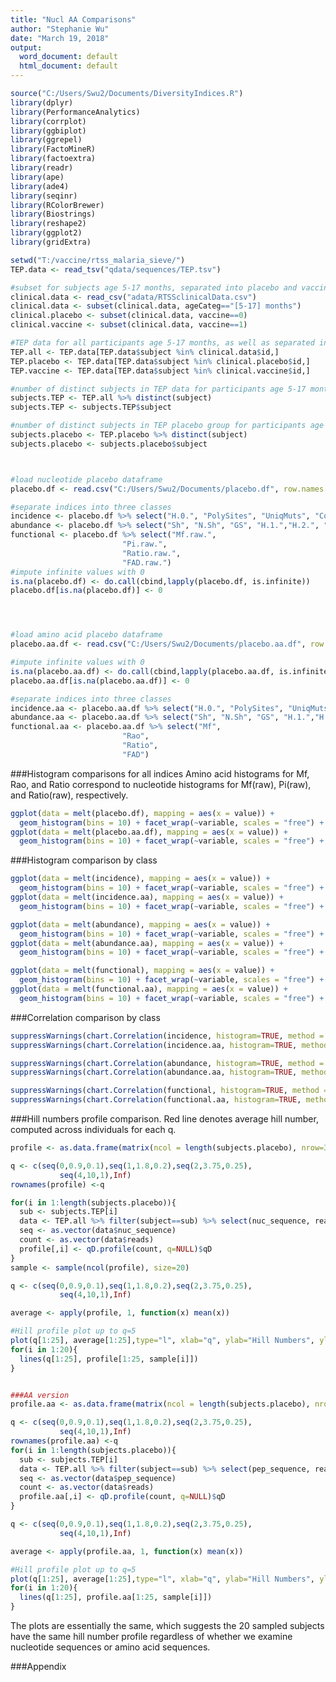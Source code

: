 ```yaml
---
title: "Nucl AA Comparisons"
author: "Stephanie Wu"
date: "March 19, 2018"
output:
  word_document: default
  html_document: default
---
```


```r
source("C:/Users/Swu2/Documents/DiversityIndices.R")
library(dplyr)
library(PerformanceAnalytics)
library(corrplot)
library(ggbiplot) 
library(ggrepel)
library(FactoMineR)
library(factoextra)
library(readr)
library(ape)
library(ade4)
library(seqinr)
library(RColorBrewer)
library(Biostrings)
library(reshape2)
library(ggplot2)
library(gridExtra)
```

```r
setwd("T:/vaccine/rtss_malaria_sieve/")
TEP.data <- read_tsv("qdata/sequences/TEP.tsv")

#subset for subjects age 5-17 months, separated into placebo and vaccine
clinical.data <- read_csv("adata/RTSSclinicalData.csv")
clinical.data <- subset(clinical.data, ageCateg=="[5-17] months")
clinical.placebo <- subset(clinical.data, vaccine==0)
clinical.vaccine <- subset(clinical.data, vaccine==1)

#TEP data for all participants age 5-17 months, as well as separated into vaccine and placebo groups
TEP.all <- TEP.data[TEP.data$subject %in% clinical.data$id,]
TEP.placebo <- TEP.data[TEP.data$subject %in% clinical.placebo$id,]
TEP.vaccine <- TEP.data[TEP.data$subject %in% clinical.vaccine$id,]

#number of distinct subjects in TEP data for participants age 5-17 months
subjects.TEP <- TEP.all %>% distinct(subject)
subjects.TEP <- subjects.TEP$subject

#number of distinct subjects in TEP placebo group for participants age 5-17 months
subjects.placebo <- TEP.placebo %>% distinct(subject)
subjects.placebo <- subjects.placebo$subject



#load nucleotide placebo dataframe
placebo.df <- read.csv("C:/Users/Swu2/Documents/placebo.df", row.names = 1, header = TRUE)

#separate indices into three classes
incidence <- placebo.df %>% select("H.0.", "PolySites", "UniqMuts", "CorSegSites")
abundance <- placebo.df %>% select("Sh", "N.Sh", "GS", "H.1.","H.2.", "H.3.", "Ren.0.","Ren.2.","HC.3.")
functional <- placebo.df %>% select("Mf.raw.",  
                         "Pi.raw.",
                         "Ratio.raw.",
                         "FAD.raw.")
#impute infinite values with 0
is.na(placebo.df) <- do.call(cbind,lapply(placebo.df, is.infinite))
placebo.df[is.na(placebo.df)] <- 0




#load amino acid placebo dataframe
placebo.aa.df <- read.csv("C:/Users/Swu2/Documents/placebo.aa.df", row.names = 1, header = TRUE)

#impute infinite values with 0
is.na(placebo.aa.df) <- do.call(cbind,lapply(placebo.aa.df, is.infinite))
placebo.aa.df[is.na(placebo.aa.df)] <- 0

#separate indices into three classes
incidence.aa <- placebo.aa.df %>% select("H.0.", "PolySites", "UniqMuts", "CorSegSites")
abundance.aa <- placebo.aa.df %>% select("Sh", "N.Sh", "GS", "H.1.","H.2.", "H.3.", "Ren.0.","Ren.2.","HC.3.")
functional.aa <- placebo.aa.df %>% select("Mf",  
                         "Rao",
                         "Ratio",
                         "FAD")
```


###Histogram comparisons for all indices
Amino acid histograms for Mf, Rao, and Ratio correspond to nucleotide histograms for Mf(raw), Pi(raw), and Ratio(raw), respectively.

```r
ggplot(data = melt(placebo.df), mapping = aes(x = value)) + 
  geom_histogram(bins = 10) + facet_wrap(~variable, scales = "free") + ggtitle("Histograms for Nucleotides")
ggplot(data = melt(placebo.aa.df), mapping = aes(x = value)) + 
  geom_histogram(bins = 10) + facet_wrap(~variable, scales = "free") + ggtitle("Histograms for Amino Acids")
```

###Histogram comparison by class

```r

ggplot(data = melt(incidence), mapping = aes(x = value)) + 
  geom_histogram(bins = 10) + facet_wrap(~variable, scales = "free") + ggtitle("Histograms for Nucleotides")
ggplot(data = melt(incidence.aa), mapping = aes(x = value)) + 
  geom_histogram(bins = 10) + facet_wrap(~variable, scales = "free") + ggtitle("Histograms for Amino Acids")

ggplot(data = melt(abundance), mapping = aes(x = value)) + 
  geom_histogram(bins = 10) + facet_wrap(~variable, scales = "free") + ggtitle("Histograms for Nucleotides")
ggplot(data = melt(abundance.aa), mapping = aes(x = value)) + 
  geom_histogram(bins = 10) + facet_wrap(~variable, scales = "free") + ggtitle("Histograms for Amino Acids")

ggplot(data = melt(functional), mapping = aes(x = value)) + 
  geom_histogram(bins = 10) + facet_wrap(~variable, scales = "free") + ggtitle("Histograms for Nucleotides")
ggplot(data = melt(functional.aa), mapping = aes(x = value)) + 
  geom_histogram(bins = 10) + facet_wrap(~variable, scales = "free") + ggtitle("Histograms for Amino Acids")
```


###Correlation comparison by class
```r
suppressWarnings(chart.Correlation(incidence, histogram=TRUE, method = "spearman", pch=19, main="Nucleotides"))
suppressWarnings(chart.Correlation(incidence.aa, histogram=TRUE, method = "spearman", pch=19, main="Amino Acids"))

suppressWarnings(chart.Correlation(abundance, histogram=TRUE, method = "spearman", pch=19, main="Nucleotides"))
suppressWarnings(chart.Correlation(abundance.aa, histogram=TRUE, method = "spearman", pch=19, main="Amino Acids"))

suppressWarnings(chart.Correlation(functional, histogram=TRUE, method = "spearman", pch=19, main="Nucleotides"))
suppressWarnings(chart.Correlation(functional.aa, histogram=TRUE, method = "spearman", pch=19, main="Amino Acids"))
```


###Hill numbers profile comparison. 
Red line denotes average hill number, computed across individuals for each q.

```r

profile <- as.data.frame(matrix(ncol = length(subjects.placebo), nrow=31))

q <- c(seq(0,0.9,0.1),seq(1,1.8,0.2),seq(2,3.75,0.25),
           seq(4,10,1),Inf)
rownames(profile) <-q

for(i in 1:length(subjects.placebo)){
  sub <- subjects.TEP[i]
  data <- TEP.all %>% filter(subject==sub) %>% select(nuc_sequence, reads)
  seq <- as.vector(data$nuc_sequence)
  count <- as.vector(data$reads)
  profile[,i] <- qD.profile(count, q=NULL)$qD
}
sample <- sample(ncol(profile), size=20)

q <- c(seq(0,0.9,0.1),seq(1,1.8,0.2),seq(2,3.75,0.25),
           seq(4,10,1),Inf)

average <- apply(profile, 1, function(x) mean(x))

#Hill profile plot up to q=5
plot(q[1:25], average[1:25],type="l", xlab="q", ylab="Hill Numbers", ylim=c(0,5), col="red", lwd=2, main="Nucleotide Hill Profile")
for(i in 1:20){
  lines(q[1:25], profile[1:25, sample[i]])
}


###AA version
profile.aa <- as.data.frame(matrix(ncol = length(subjects.placebo), nrow=31))

q <- c(seq(0,0.9,0.1),seq(1,1.8,0.2),seq(2,3.75,0.25),
           seq(4,10,1),Inf)
rownames(profile.aa) <-q
for(i in 1:length(subjects.placebo)){
  sub <- subjects.TEP[i]
  data <- TEP.all %>% filter(subject==sub) %>% select(pep_sequence, reads)
  seq <- as.vector(data$pep_sequence)
  count <- as.vector(data$reads)
  profile.aa[,i] <- qD.profile(count, q=NULL)$qD
}

q <- c(seq(0,0.9,0.1),seq(1,1.8,0.2),seq(2,3.75,0.25),
           seq(4,10,1),Inf)

average <- apply(profile.aa, 1, function(x) mean(x))

#Hill profile plot up to q=5
plot(q[1:25], average[1:25],type="l", xlab="q", ylab="Hill Numbers", ylim=c(0,5), col="red", lwd=2, main="AA Hill profile")
for(i in 1:20){
  lines(q[1:25], profile.aa[1:25, sample[i]])
}

```

The plots are essentially the same, which suggests the 20 sampled subjects have the same hill number profile regardless of whether we examine nucleotide sequences or amino acid sequences.

###Appendix
```r

```


